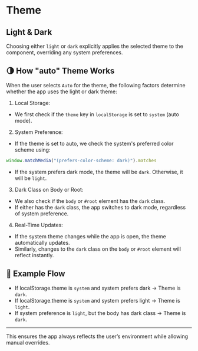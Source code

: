 
# Theme

## Light & Dark

Choosing either `light` or `dark` explicitly applies the selected theme to the component, overriding any system preferences.

## 🌗 How "auto" Theme Works

When the user selects `Auto` for the theme, the following factors determine whether the app uses the light or dark theme:

1. Local Storage:

- We first check if the `theme` key in `localStorage` is set to `system` (auto mode).

2. System Preference:

- If the theme is set to auto, we check the system's preferred color scheme using:

```js
window.matchMedia("(prefers-color-scheme: dark)").matches
```

- If the system prefers dark mode, the theme will be `dark`. Otherwise, it will be `light`.

3. Dark Class on Body or Root:

- We also check if the `body` or `#root` element has the `dark` class.
- If either has the `dark` class, the app switches to dark mode, regardless of system preference.

4. Real-Time Updates:

- If the system theme changes while the app is open, the theme automatically updates.
- Similarly, changes to the `dark` class on the `body` or `#root` element will reflect instantly.

## 📝 Example Flow

- If localStorage.theme is `system` and system prefers dark → Theme is `dark`.
- If localStorage.theme is `system` and system prefers light → Theme is `light`.
- If system preference is `light`, but the body has dark class → Theme is `dark`.

---

<Callout type="info">
  This ensures the app always reflects the user’s environment while allowing
  manual overrides.
</Callout>
